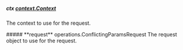 
##### **ctx** [context.Context](https://pkg.go.dev/context#Context)
The context to use for the request.

<Collapsible>
    ##### **request** operations.ConflictingParamsRequest
    The request object to use for the request.
    <Collapsible.Break/>
    <ConflictingParamsRequest/>
</Collapsible>

